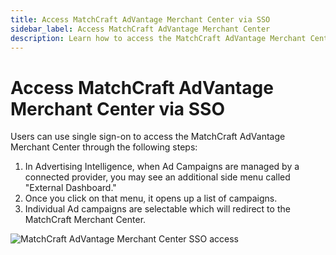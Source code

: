 ```yaml
---
title: Access MatchCraft AdVantage Merchant Center via SSO
sidebar_label: Access MatchCraft AdVantage Merchant Center
description: Learn how to access the MatchCraft AdVantage Merchant Center using single sign-on (SSO)
---
```


# Access MatchCraft AdVantage Merchant Center via SSO

Users can use single sign-on to access the MatchCraft AdVantage Merchant Center through the following steps:

1. In Advertising Intelligence, when Ad Campaigns are managed by a connected provider, you may see an additional side menu called "External Dashboard."
2. Once you click on that menu, it opens up a list of campaigns.
3. Individual Ad campaigns are selectable which will redirect to the MatchCraft Merchant Center.

![MatchCraft AdVantage Merchant Center SSO access](./img/matchcraft-advantage-sso.jpg)